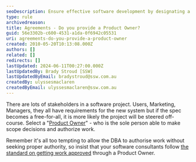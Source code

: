 ```yaml
---
seoDescription: Ensure effective software development by designating a Product Owner to make scope decisions and authorize work
type: rule
archivedreason:
title: Agreements - Do you provide a Product Owner?
guid: 56e3302b-c600-4531-a1da-0f6942c05531
uri: agreements-do-you-provide-a-product-owner
created: 2010-05-20T10:13:08.000Z
authors: []
related: []
redirects: []
lastUpdated: 2024-06-11T00:27:00.000Z
lastUpdatedBy: Brady Stroud [SSW]
lastUpdatedByEmail: bradystroud@ssw.com.au
createdBy: ulyssesmaclaren
createdByEmail: ulyssesmaclaren@ssw.com.au
---
```


There are lots of stakeholders in a software project. Users, Marketing, Managers, they all have requirements for the new system but if the spec becomes a free-for-all, it is more likely the project will be steered off-course.
Select a "[Product Owner](/management-do-you-know-who-has-authority)" - who is the sole person able to make scope decisions and authorize work.

Remember it's all too tempting to allow the DBA to authorise work without seeking proper authority, so insist that your software consultants follow [the standard on getting work approved](/approval-do-you-get-work-approved-before-you-do-it) through a Product Owner.
